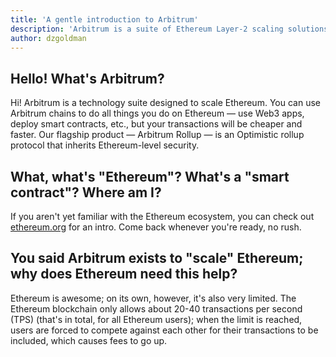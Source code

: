 ```yaml
---
title: 'A gentle introduction to Arbitrum'
description: 'Arbitrum is a suite of Ethereum Layer-2 scaling solutions that you can use to build decentralized apps (dApps). This guide introduces you to the Arbitrum suite of products and explains how developers can use each of them to build fast and secure dApps.'
author: dzgoldman
---
```


## Hello! What's Arbitrum?

Hi! Arbitrum is a technology suite designed to scale Ethereum. You can use Arbitrum chains to do all things you do on Ethereum — use Web3 apps, deploy smart contracts, etc., but your transactions will be cheaper and faster. Our flagship product — Arbitrum Rollup — is an Optimistic rollup protocol that inherits Ethereum-level security.

## What, what's "Ethereum"? What's a "smart contract"? Where am I?

If you aren't yet familiar with the Ethereum ecosystem, you can check out [ethereum.org](https://ethereum.org/en/learn/) for an intro. Come back whenever you're ready, no rush.

## You said Arbitrum exists to "scale" Ethereum; why does Ethereum need this help?

Ethereum is awesome; on its own, however, it's also very limited. The Ethereum blockchain only allows about 20-40 transactions per second (TPS) (that's in total, for all Ethereum users); when the limit is reached, users are forced to compete against each other for their transactions to be included, which causes fees to go up.
